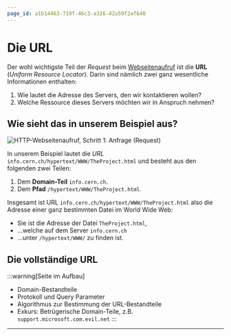 ```yaml
---
page_id: a1b14463-719f-46c3-a326-42a59f2af640
---
```


# Die URL

Der wohl wichtigste Teil der _Request_ beim [Webseitenaufruf](./01-Ablauf-Webseitenaufruf.mdx) ist die **URL** (_Uniform Resource Locator_). Darin sind nämlich zwei ganz wesentliche Informationen enthalten:

1. Wie lautet die Adresse des Servers, den wir kontaktieren wollen?
2. Welche Ressource dieses Servers möchten wir in Anspruch nehmen?

## Wie sieht das in unserem Beispiel aus?

![HTTP-Webseitenaufruf, Schritt 1: Anfrage (Request)](img/http-request.png)

In unserem Beispiel lautet die _URL_ `info.cern.ch/hypertext/WWW/TheProject.html` und besteht aus den folgenden zwei Teilen:

1. Dem **Domain-Teil** `info.cern.ch`.
2. Dem **Pfad** `/hypertext/WWW/TheProject.html`.

Insgesamt ist URL `info.cern.ch/hypertext/WWW/TheProject.html` also die Adresse einer ganz bestimmten Datei im World Wide Web:

- Sie ist die Adresse der Datei `TheProject.html`,
- ...welche auf dem Server `info.cern.ch`
- ...unter `/hypertext/WWW/` zu finden ist.

## Die vollständige URL

:::warning[Seite im Aufbau]

- Domain-Bestandteile
- Protokoll und Query Parameter
- Algorithmus zur Bestimmung der URL-Bestandteile
- Exkurs: Betrügerische Domain-Teile, z.B. `support.microsoft.com.evil.net` :::

---
